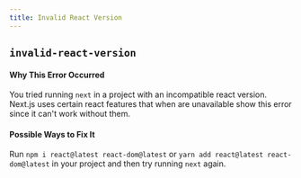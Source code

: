 ```yaml
---
title: Invalid React Version
---
```


## `invalid-react-version`

#### Why This Error Occurred

You tried running `next` in a project with an incompatible react version. Next.js uses certain react features that when are unavailable show this error since it can't work without them.

#### Possible Ways to Fix It

Run `npm i react@latest react-dom@latest` or `yarn add react@latest react-dom@latest` in your project and then try running `next` again.
